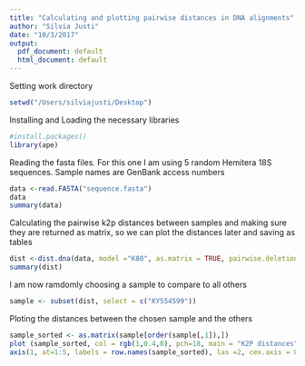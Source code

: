 ```yaml
---
title: "Calculating and plotting pairwise distances in DNA alignments"
author: "Silvia Justi"
date: "10/3/2017"
output:
  pdf_document: default
  html_document: default
---
```



Setting  work directory
```r
setwd("/Users/silviajusti/Desktop")
```


Installing and Loading the necessary libraries
```r
#install.packages()
library(ape)
```


Reading the fasta files. For this one I am using 5 random Hemitera 18S sequences. Sample names are GenBank access numbers
```r
data <-read.FASTA("sequence.fasta")
data
summary(data)

```


Calculating the pairwise k2p distances between samples and making sure they are returned as matrix, so we can plot the distances later and saving as tables
```r
dist <-dist.dna(data, model ="K80", as.matrix = TRUE, pairwise.deletion = T)
summary(dist)

```


I am now ramdomly choosing a sample to compare to all others 
```r
sample <- subset(dist, select = c("KY554599"))

```


Ploting the distances between the chosen sample and the others
```r
sample_sorted <- as.matrix(sample[order(sample[,1]),])
plot (sample_sorted, col = rgb(1,0.4,0), pch=18, main = "K2P distances", xaxt="n", xlab = "" , ylab="distance from KY554599")
axis(1, at=1:5, labels = row.names(sample_sorted), las =2, cex.axis = 0.75)

```